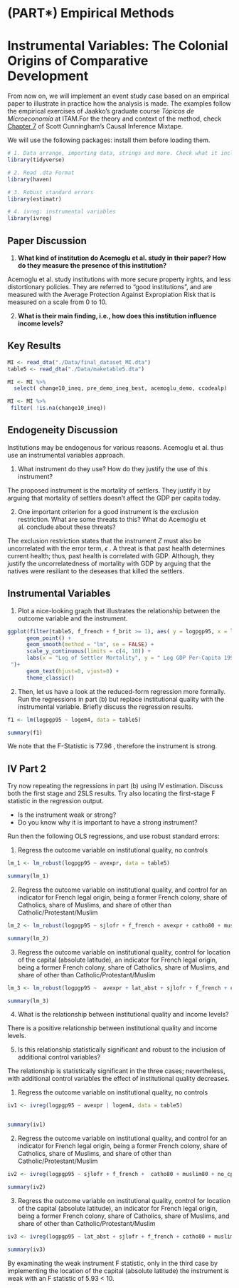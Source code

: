 # (PART\*) Empirical Methods {-}


# Instrumental Variables: The Colonial Origins of Comparative Development

From now on, we will implement an event study case based on an empirical paper to illustrate in practice how the analysis is made. The examples follow the empirical exercises of Jaakko's graduate course _Tópicos de Microeconomía_ at ITAM.For the theory and context of the method, check [Chapter 7](https://mixtape.scunning.com/07-instrumental_variables) of Scott Cunningham's Causal Inference Mixtape.


We will use the following packages: install them before loading them.


```r

# 1. Data arrange, importing data, strings and more. Check what it includes!
library(tidyverse) 

# 2. Read .dta Format
library(haven) 

# 3. Robust standard errors
library(estimatr)

# 4. ivreg: instrumental variables
library(ivreg) 
```



## Paper Discussion

1. **What kind of institution do Acemoglu et al. study in their paper? How do they measure the presence of this institution?** 

Acemoglu et al. study institutions with more secure property irghts, and less distortionary policies. They are referred to "good institutions", and are measured with the Average Protection Against Expropiation Risk that is measured on a scale from 0 to 10.

2. **What is their main finding, i.e., how does this institution influence income levels?**





## Key Results

```r

MI <- read_dta("./Data/final_dataset_MI.dta")
table5 <- read_dta("./Data/maketable5.dta")

```


```r

MI <- MI %>% 
  select( change10_ineq, pre_demo_ineg_best, acemoglu_demo, ccodealp)

MI <- MI %>% 
 filter( !is.na(change10_ineq))

```


## Endogeneity Discussion

Institutions may be endogenous for various reasons. Acemoglu et al. thus use an instrumental variables approach.

1. What instrument do they use? How do they justify the use of this instrument? 

The proposed instrument is the mortality of settlers. They justify it by arguing that mortality of settlers doesn't affect the GDP per capita today.


2. One important criterion for a good instrument is the exclusion restriction. What are some threats to this? What do Acemoglu et al. conclude about these threats?

The exclusion restriction states that the instrument $Z$ must also be uncorrelated with the error term, $\epsilon$ . A threat is that past health determines current health; thus, past health is correlated with GDP. Although, they justify the uncorrelatedness of mortality with GDP by arguing that the natives were resiliant to the deseases that killed the settlers.


## Instrumental Variables


1. Plot a nice-looking graph that illustrates the relationship between the outcome variable and the instrument.

```r

ggplot(filter(table5, f_french + f_brit >= 1), aes( y = logpgp95, x = logem4, label = shortnam)) +
      geom_point() +
      geom_smooth(method = "lm", se = FALSE) +
      scale_y_continuous(limits = c(4, 10)) +
      labs(x = "Log of Settler Mortality", y = " Log GDP Per-Capita 1995", title = "Figure 1. Reduced form Relationship 
 ")+
      geom_text(hjust=0, vjust=0) +
      theme_classic() 

```


2. Then, let us have a look at the reduced-form regression more formally. Run the regressions in part (b) but replace institutional quality with the instrumental variable. Briefly discuss the regression results.


```r

f1 <- lm(logpgp95 ~ logem4, data = table5)

summary(f1)

```

We note that the F-Statistic is 77.96 , therefore the instrument is strong.

## IV Part 2

Try now repeating the regressions in part (b) using IV estimation. Discuss both the first stage and 2SLS results.
Try also locating the first-stage F statistic in the regression output. 

* Is the instrument weak or strong? 
* Do you know why it is important to have a strong instrument?

Run then the following OLS regressions, and use robust standard errors:


1. Regress the outcome variable on institutional quality, no controls

```r

lm_1 <- lm_robust(logpgp95 ~ avexpr, data = table5)

summary(lm_1)

```


2. Regress the outcome variable on institutional quality, and control for an indicator for French legal origin, being a former French colony, share of Catholics, share of Muslims, and share of other than Catholic/Protestant/Muslim

```r

lm_2 <- lm_robust(logpgp95 ~ sjlofr + f_french + avexpr + catho80 + muslim80 + no_cpm80 , data = table5)

summary(lm_2)

```

3. Regress the outcome variable on institutional quality, control for location of the capital (absolute latitude), an indicator for French legal origin, being a former French colony, share of Catholics, share of Muslims, and share of other than Catholic/Protestant/Muslim

```r

lm_3 <- lm_robust(logpgp95 ~  avexpr + lat_abst + sjlofr + f_french + catho80 + muslim80 + no_cpm80 , data = table5)

summary(lm_3)

```


4. What is the relationship between institutional quality and income levels? 

There is a positive relationship between institutional quality and income levels.

5. Is this relationship statistically significant and robust to the inclusion of additional control variables?

The relationship is statistically significant in the three cases; nevertheless, with additional control variables the effect of institutional quality decreases.



1. Regress the outcome variable on institutional quality, no controls

```r

iv1 <- ivreg(logpgp95 ~ avexpr | logem4, data = table5)


summary(iv1)

```

2. Regress the outcome variable on institutional quality, and control for an indicator for French legal origin, being a former French colony, share of Catholics, share of Muslims, and share of other than Catholic/Protestant/Muslim

```r

iv2 <- ivreg(logpgp95 ~ sjlofr + f_french +  catho80 + muslim80 + no_cpm80 | avexpr | logem4 , data = table5)

summary(iv2)

```

3. Regress the outcome variable on institutional quality, control for location of the capital (absolute latitude), an indicator for French legal origin, being a former French colony, share of Catholics, share of Muslims, and share of other than Catholic/Protestant/Muslim

```r

iv3 <- ivreg(logpgp95 ~ lat_abst + sjlofr + f_french + catho80 + muslim80 + no_cpm80 | avexpr | logem4, data = table5)

summary(iv3)

```


By examinating the weak instrument F statistic, only in the third case by implementing the location of the capital (absolute latitude) the instrument is weak with an F statistic of 5.93 < 10.
